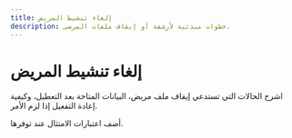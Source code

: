 ```yaml
---
title: إلغاء تنشيط المريض
description: خطوات مبدئية لأرشفة أو إيقاف ملفات المرضى.
---
```


# إلغاء تنشيط المريض

اشرح الحالات التي تستدعي إيقاف ملف مريض، البيانات المتاحة بعد التعطيل، وكيفية إعادة التفعيل إذا لزم الأمر.

أضف اعتبارات الامتثال عند توفرها.
